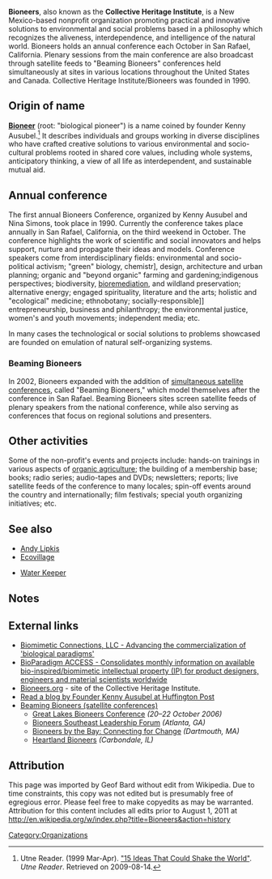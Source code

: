 '''Bioneers''', also known as the '''Collective Heritage Institute''', is a New Mexico-based nonprofit organization promoting practical and innovative solutions to environmental and social problems based in a philosophy which recognizes the aliveness, interdependence, and intelligence of the natural world.  Bioneers holds an annual conference each October in San Rafael, California. Plenary sessions from the main conference are also broadcast through satellite feeds to "Beaming Bioneers" conferences held simultaneously at sites in various locations throughout the United States and Canada. Collective Heritage Institute/Bioneers was founded in 1990.

==Origin of name==
'''[[Bioneer]]''' (root: "biological pioneer") is a name coined by founder Kenny Ausubel.<ref name="utne">Utne Reader. (1999 Mar-Apr). [http://www.utne.com/1999-03-01/15IdeasThatCouldShaketheWorld.aspx "15 Ideas That Could Shake the World"]. ''Utne Reader''. Retrieved on 2009-08-14.</ref> It describes individuals and groups working in diverse disciplines who have crafted creative solutions to various environmental and socio-cultural problems rooted in shared core values, including whole systems, anticipatory thinking, a view of all life as interdependent, and sustainable mutual aid.

==Annual conference==

The first annual Bioneers Conference, organized by Kenny Ausubel and Nina Simons, took place in 1990.  Currently the conference takes place annually in San Rafael, California, on the third weekend in October. The conference highlights the work of scientific and social innovators and helps support, nurture and propagate their ideas and models. Conference speakers come from interdisciplinary fields: environmental and socio-political activism; "green" biology, chemistr], design, architecture and urban planning; organic and "beyond organic" farming and gardening;indigenous perspectives; biodiversity, [[bioremediation]], and wildland preservation; alternative energy; engaged spirituality, literature and the arts; holistic and "ecological" medicine; ethnobotany; socially-responsible]] entrepreneurship, business and philanthropy; the environmental justice, women's and youth movements; independent media; etc.

In many cases the technological or social solutions to problems showcased are founded on emulation of natural self-organizing systems.

===Beaming Bioneers===

In 2002, Bioneers expanded with the addition of [http://beaming.bioneers.org/ simultaneous satellite conferences], called "Beaming Bioneers," which model themselves after the conference in San Rafael.  Beaming Bioneers sites screen satellite feeds of plenary speakers from the national conference, while also serving as conferences that focus on regional solutions and presenters.

==Other activities==

Some of the non-profit's events and projects include: hands-on trainings in various aspects of [[organic agriculture]]; the building of a membership base; books; radio series; audio-tapes and DVDs; newsletters; reports; live satellite feeds of the conference to many locales; spin-off events around the country and internationally; film festivals; special youth organizing initiatives; etc.

==See also==
*[[Andy Lipkis]]
*[[Ecovillage]]
<!--*[[Oceanography#Notable oceanographers|Oceanographers]]--->
*[[Water Keeper]]
<!--*[[Wild Green]]--->

==Notes==
<references/>

== External links ==
*[http://www.biomimeticsregistry.net Biomimetic Connections, LLC - Advancing the commercialization of 'biological paradigms']
*[http://www.biomimeticsregistry.net BioParadigm ACCESS - Consolidates monthly information on available bio-inspired/biomimetic intellectual property (IP) for product designers, engineers and material scientists worldwide]
*[http://bioneers.org/ Bioneers.org] - site of the Collective Heritage Institute.
*[http://www.huffingtonpost.com/kenny-ausubel/ Read a blog by Founder Kenny Ausubel at [[Huffington Post]]]
* [http://www.bioneers.org/programs/satellite/ Beaming Bioneers (satellite conferences)]
**[http://www.glbconference.org/ Great Lakes Bioneers Conference] ''(20–22 October 2006)''
**[http://www.inspiringfutures.org/bioneers Bioneers Southeast Leadership Forum] ''(Atlanta, GA)''
**[http://www.connectingforchange.org/ Bioneers by the Bay: Connecting for Change] ''(Dartmouth, MA)''
**[http://www.hbconference.org/ Heartland Bioneers] ''(Carbondale, IL)''
==Attribution==
This page was imported by Geof Bard without edit from Wikipedia. Due to time constraints, this copy was not edited but is presumably free of egregious error. Please feel free to make copyedits as may be warranted. Attribution for this content includes all edits prior to August 1, 2011 at http://en.wikipedia.org/w/index.php?title=Bioneers&action=history

[[Category:Organizations]]